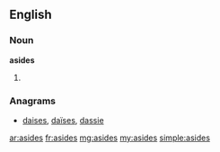 ==English==

===Noun===
'''asides'''

# {{plural of|[[aside]]}}

===Anagrams===
* [[daises#English|daises]], [[daïses#English|daïses]], [[dassie#English|dassie]]

[[ar:asides]]
[[fr:asides]]
[[mg:asides]]
[[my:asides]]
[[simple:asides]]
